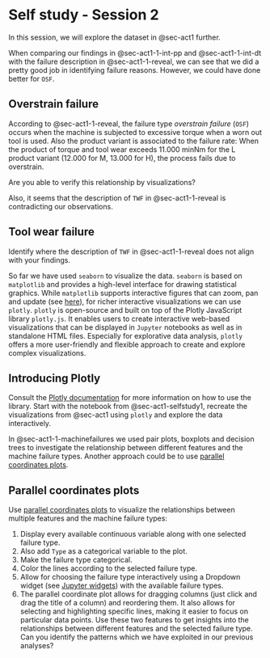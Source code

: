 # Self study - Session 2 {#sec-act1-selfstudy2}
In this session, we will explore the dataset in @{sec-act1} further.

When comparing our findings in @{sec-act1-1-int-pp} and @{sec-act1-1-int-dt} with the failure description in @{sec-act1-1-reveal}, we can see that we did a pretty good job in identifying failure reasons.
However, we could have done better for `OSF`.

::: {.callout-caution appearance="simple" collapse="true" icon=false}
:::: {#exr-basics-mv-space}
## Overstrain failure
::::
According to @{sec-act1-1-reveal}, the failure type _overstrain failure_ (`OSF`) occurs when the machine is subjected to excessive torque when a worn out tool is used.
Also the product variant is associated to the failure rate: When the product of torque and tool wear exceeds 11.000 minNm for the L product variant (12.000 for M, 13.000 for H), the process fails due to overstrain.

Are you able to verify this relationship by visualizations?
:::

Also, it seems that the description of `TWF` in @{sec-act1-1-reveal} is contradicting our observations.

::: {.callout-caution appearance="simple" collapse="true" icon=false}
:::: {#exr-basics-mv-space}
## Tool wear failure
::::
Identify where the description of `TWF` in @{sec-act1-1-reveal} does not align with your findings.
:::

So far we have used `seaborn` to visualize the data.
`seaborn` is based on `matplotlib` and provides a high-level interface for drawing statistical graphics.
While `matplotlib` supports interactive figures that can zoom, pan and update (see [here](https://mybinder.org/v2/gh/matplotlib/mpl-brochure-binder/main?labpath=MatplotlibExample.ipynb)), for richer interactive visualizations we can use `plotly`.
`plotly` is open-source and built on top of the Plotly JavaScript library `plotly.js`.
It enables users to create interactive web-based visualizations that can be displayed in `Jupyter` notebooks as well as in standalone HTML files.
Especially for explorative data analysis, `plotly` offers a more user-friendly and flexible approach to create and explore complex visualizations.

::: {.callout-caution appearance="simple" collapse="true" icon=false}
:::: {#exr-basics-mv-space}
## Introducing Plotly
::::
Consult the [Plotly documentation](https://plotly.com/python/) for more information on how to use the library.
Start with the notebook from @{sec-act1-selfstudy1}, recreate the visualizations from @{sec-act1} using `plotly` and explore the data interactively.
:::

In @{sec-act1-1-machinefailures} we used pair plots, boxplots and decision trees to investigate the relationship between different features and the machine failure types.
Another approach could be to use [parallel coordinates plots](https://plotly.com/python/parallel-coordinates-plot/).

::: {.callout-caution appearance="simple" collapse="true" icon=false}
:::: {#exr-basics-mv-space}
## Parallel coordinates plots
::::
Use [parallel coordinates plots](https://plotly.com/python/parallel-coordinates-plot/) to visualize the relationships between multiple features and the machine failure types:

1. Display every available continuous variable along with one selected failure type.
1. Also add `Type` as a categorical variable to the plot.
1. Make the failure type categorical.
1. Color the lines according to the selected failure type.
1. Allow for choosing the failure type interactively using a Dropdown widget (see [Jupyter widgets](https://ipywidgets.readthedocs.io/en/stable/)) with the available failure types.
1. The parallel coordinate plot allows for dragging columns (just click and drag the title of a column) and reordering them.
   It also allows for selecting and highlighting specific lines, making it easier to focus on particular data points.
   Use these two features to get insights into the relationships between different features and the selected failure type.
   Can you identify the patterns which we have exploited in our previous analyses?
:::
